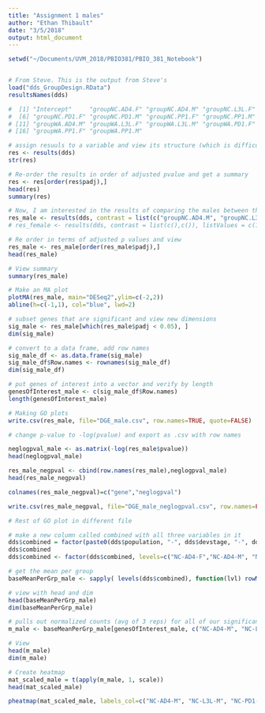 ```yaml
---
title: "Assignment 1 males"
author: "Ethan Thibault"
date: "3/5/2018"
output: html_document
---
```

```r

setwd("~/Documents/UVM_2018/PBIO381/PBIO_381_Notebook")


# From Steve. This is the output from Steve's
load("dds_GroupDesign.RData")
resultsNames(dds)

#  [1] "Intercept"     "groupNC.AD4.F" "groupNC.AD4.M" "groupNC.L3L.F" "groupNC.L3L.M"
#  [6] "groupNC.PD1.F" "groupNC.PD1.M" "groupNC.PP1.F" "groupNC.PP1.M" "groupWA.AD4.F"
# [11] "groupWA.AD4.M" "groupWA.L3L.F" "groupWA.L3L.M" "groupWA.PD1.F" "groupWA.PD1.M"
# [16] "groupWA.PP1.F" "groupWA.PP1.M"

# assign resuuls to a variable and view its structure (which is difficult to understand)
res <- results(dds)
str(res)

# Re-order the results in order of adjusted pvalue and get a summary
res <- res[order(res$padj),]
head(res)
summary(res)

# Now, I am interested in the results of comparing the males between the two populations, so I am going to extract the results of just the population comparison
res_male <- results(dds, contrast = list(c("groupNC.AD4.M", "groupNC.L3L.M", "groupNC.PD1.M", "groupNC.PP1.M" ), c("groupWA.AD4.M", "groupWA.L3L.M", "groupWA.PD1.M", "groupWA.PP1.M")), listValues = c(1/2,-1/2), alpha = 0.05)
# res_female <- results(dds, contrast = list(c(),c()), listValues = c(1/2,-1/2), alpha = 0.05)

# Re order in terms of adjusted p values and view
res_male <- res_male[order(res_male$padj),]
head(res_male)

# View summary
summary(res_male)

# Make an MA plot
plotMA(res_male, main="DESeq2",ylim=c(-2,2))
abline(h=c(-1,1), col="blue", lwd=2)

# subset genes that are significant and view new dimensions
sig_male <- res_male[which(res_male$padj < 0.05), ]
dim(sig_male)

# convert to a data frame, add row names
sig_male_df <- as.data.frame(sig_male)
sig_male_df$Row.names <- rownames(sig_male_df)
dim(sig_male_df)

# put genes of interest into a vector and verify by length
genesOfInterest_male <- c(sig_male_df$Row.names)
length(genesOfInterest_male)

# Making GO plots
write.csv(res_male, file="DGE_male.csv", row.names=TRUE, quote=FALSE)

# change p-value to -log(pvalue) and export as .csv with row names

neglogpval_male <- as.matrix(-log(res_male$pvalue))
head(neglogpval_male)

res_male_negpval <- cbind(row.names(res_male),neglogpval_male)
head(res_male_negpval)

colnames(res_male_negpval)=c("gene","neglogpval")

write.csv(res_male_negpval, file="DGE_male_neglogpval.csv", row.names=FALSE,quote=FALSE)

# Rest of GO plot in different file

# make a new column called combined with all three variables in it
dds$combined = factor(paste0(dds$population, "-", dds$devstage, "-", dds$sex))
dds$combined
dds$combined <- factor(dds$combined, levels=c("NC-AD4-F","NC-AD4-M", "NC-L3L-F", "NC-L3L-M", "NC-PD1-F", "NC-PD1-M", "NC-PP1-F", "NC-PP1-M", "WA-AD4-F", "WA-AD4-M", "WA-L3L-F", "WA-L3L-M", "WA-PD1-F", "WA-PD1-M", "WA-PP1-F", "WA-PP1-M"), labels=c("NC-AD4-F","NC-AD4-M", "NC-L3L-F", "NC-L3L-M", "NC-PD1-F", "NC-PD1-M", "NC-PP1-F", "NC-PP1-M", "WA-AD4-F", "WA-AD4-M", "WA-L3L-F", "WA-L3L-M", "WA-PD1-F", "WA-PD1-M", "WA-PP1-F", "WA-PP1-M"))

# get the mean per group
baseMeanPerGrp_male <- sapply( levels(dds$combined), function(lvl) rowMeans( counts(dds,normalized=TRUE)[,dds$combined == lvl] ) )

# view with head and dim
head(baseMeanPerGrp_male)
dim(baseMeanPerGrp_male)

# pulls out normalized counts (avg of 3 reps) for all of our significant genes
m_male <- baseMeanPerGrp_male[genesOfInterest_male, c("NC-AD4-M", "NC-L3L-M", "NC-PD1-M", "NC-PP1-M", "WA-AD4-M", "WA-L3L-M", "WA-PD1-M", "WA-PP1-M")]

# View
head(m_male)
dim(m_male)

# Create heatmap
mat_scaled_male = t(apply(m_male, 1, scale))
head(mat_scaled_male)

pheatmap(mat_scaled_male, labels_col=c("NC-AD4-M", "NC-L3L-M", "NC-PD1-M", "NC-PP1-M", "WA-AD4-M", "WA-L3L-M", "WA-PD1-M", "WA-PP1-M"), cluster_cols=TRUE, cluster_rows=TRUE)



```
